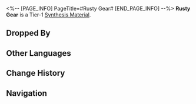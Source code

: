 <%-- [PAGE_INFO]
PageTitle=#Rusty Gear#
[END_PAGE_INFO] --%>
{{Item Infobox
|title       = Rusty Gear
|id          = 180012
|image       = Item Rusty Gear.png
|type        = 
|invCategory = Other Materials
|rarity      = 1
|effect      = Tier 1 Synthesis Material
|description = Gears themselves are not rare, but finding gears that meet the specifications is no easy task. With rapid advancements in technology, these outdated parts are being discarded in large quantities.
|source1     = The Reverie Hotel: Dreamjolt Troupe's Mr. Domescreen or other enemies
|source2     = Penacony: Destructible Objects
|source3     = Assignment rewards
|source4     = Ferdinand
}}
{{Description|1=''"The best gear is always the one that fits perfectly."''}}
'''Rusty Gear''' is a Tier-1 [[Synthesis Material]].

==Dropped By==
{{Dropped By}}

==Other Languages==
{{Other Languages
|en   = Rusty Gear
|zhs  = 锈迹齿轮
|zht  = 鏽跡齒輪
|ja   = 錆びた歯車
|ko   = 녹슨 톱니바퀴
|es   = Engranaje oxidado
|fr   = Engrenage rouillé
|ru   = Ржавая шестерня
|th   = Rusty Gear
|vi   = Bánh Răng Rỉ Sét
|de   = Verrostetes Zahnrad
|id   = Rusty Gear
|pt   = Equipamento Enferrujado
}}

==Change History==
{{Change History|2.0}}

==Navigation==
{{Synthesis Material Navbox}}